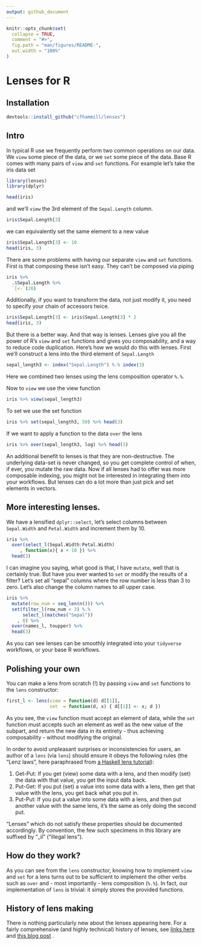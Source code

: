 ```yaml
---
output: github_document
---
```


<!-- README.md is generated from README.Rmd. Please edit that file -->

```r
knitr::opts_chunk$set(
  collapse = TRUE,
  comment = "#>",
  fig.path = "man/figures/README-",
  out.width = "100%"
)
```

# Lenses for R

## Installation

```r
devtools::install_github("cfhammill/lenses")
```

## Intro

In typical R use we frequently perform two common operations on our data.
We `view` some piece of the data, or we `set` some piece of the data. Base
R comes with many pairs of `view` and `set` functions. For example let's
take the iris data set

```r
library(lenses)
library(dplyr)

head(iris)
```

and we'll `view` the 3rd element of the `Sepal.Length` column.

```r
iris$Sepal.Length[3]
```

we can equivalently set the same element to a new value

```r
iris$Sepal.Length[3] <- 10
head(iris, 3)
```

There are some problems with having our separate `view` and `set` functions.
First is that composing these isn't easy. They can't be composed via piping

```r
iris %>%
  .$Sepal.Length %>%
  `[<-`(20)
```

Additionally, if you want to transform the data, not just modify it, you need
to specify your chain of accessors twice.

```r
iris$Sepal.Length[3] <- iris$Sepal.Length[3] * 2
head(iris, 3)
```

But there is a better way. And that way is lenses. Lenses give you all the power
of R's `view` and `set` functions and gives you composability, and a way to reduce
code duplication. Here's how we would do this with lenses. First we'll construct
a lens into the third element of `Sepal.Length`

```r
sepal_length3 <- index("Sepal.Length") %.% index(3)
```

Here we combined two lenses using the lens composition operator `%.%`.

Now to `view` we use the view function

```r
iris %>% view(sepal_length3)
```

To set we use the set function

```r
iris %>% set(sepal_length3, 50) %>% head(3)
```

If we want to apply a function to the data `over` the lens

```r
iris %>% over(sepal_length3, log) %>% head(3)
```

An additional benefit to lenses is that they are non-destructive. The
underlying data-set is never changed, so you get complete control of
when, if ever, you mutate the raw data. Now if all lenses had to
offer was more composable indexing, you might not be interested in
integrating them into your workflows. But lenses can do a lot more
than just pick and set elements in vectors. 

## More interesting lenses.

We have a lensified `dplyr::select`, let's select columns between
`Sepal.Width` and `Petal.Width` and increment them by 10.

```r
iris %>%
  over(select_l(Sepal.Width:Petal.Width)
     , function(x){ x + 10 }) %>%
  head(3)
```

I can imagine you saying, what good is that, I have `mutate`, well
that is certainly true. But have you ever wanted to `set` or modify
the results of a filter? Let's set all "sepal" columns
where the row number is less than 3 to zero. Let's also change
the column names to all upper case.

```r
iris %>%
  mutate(row_num = seq_len(n())) %>%
  set(filter_l(row_num < 3) %.%
      select_l(matches("Sepal"))
    , 0) %>%
  over(names_l, toupper) %>%
  head(3)
```

As you can see lenses can be smoothly integrated into your `tidyverse`
workflows, or your base R workflows.

## Polishing your own

You can make a lens from scratch (!) by passing `view` and `set` functions to 
the `lens` constructor:

```r
first_l <- lens(view = function(d) d[[1]],
                set  = function(d, x) { d[[1]] <- x; d })
```

As you see, the `view` function must accept an element of data, while the `set`
function must accepts such an element as well as the new value of the subpart,
and return the new data in its entirety - thus achieving composability -
 without modifying the original.

In order to avoid unpleasant surprises or inconsistencies for users,
an author of a `lens` (via `lens`) should ensure it obeys the following
rules (the "Lenz laws", here paraphrased from [a Haskell lens tutorial](
www.schoolofhaskell.com/school/to-infinity-and-beyond/pick-of-the-week/a-little-lens-starter-tutorial)):

1. Get-Put: If you get (view) some data with a lens, and then
modify (set) the data with that value, you get the input data back.
2. Put-Get: If you put (set) a value into some data with a lens,
then get that value with the lens, you get back what you put in.
3. Put-Put: If you put a value into some data with a lens, and
then put another value with the same lens, it's the same as only
doing the second put.

"Lenses" which do not satisfy these properties should be documented accordingly.
By convention, the few such specimens in this library are suffixed by "_il" ("illegal lens").

## How do they work?

As you can see from the `lens` constructor, knowing how to implement `view` and `set`
for a lens turns out to be sufficient to implement the other verbs such as `over` and
- most importantly - lens composition (`%.%`).  In fact, our implementation of `lens` is trivial:
it simply stores the provided functions.

## History of lens making

There is nothing particularly new about the lenses appearing here.
For a fairly comprehensive (and highly technical) history of lenses, see
[links here](https://github.com/ekmett/lens/wiki/History-of-Lenses) and
[this blog post](https://julesh.com/2018/08/16/lenses-for-philosophers/) .
